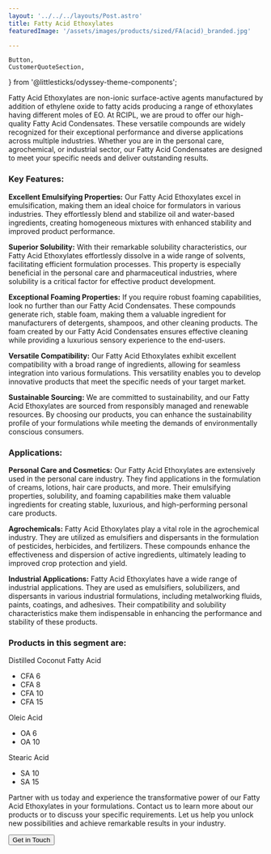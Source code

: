 ```yaml
---
layout: '../../../layouts/Post.astro'
title: Fatty Acid Ethoxylates
featuredImage: '/assets/images/products/sized/FA(acid)_branded.jpg'

---
```

	Button,
	CustomerQuoteSection,
} from '@littlesticks/odyssey-theme-components';

Fatty Acid Ethoxylates are non-ionic surface-active agents manufactured by addition of ethylene oxide to fatty acids producing a range of ethoxylates having different moles of EO.
At RCIPL, we are proud to offer our high-quality Fatty Acid Condensates. These versatile compounds are widely recognized for their exceptional performance and diverse applications across multiple industries. Whether you are in the personal care, agrochemical, or industrial sector, our Fatty Acid Condensates are designed to meet your specific needs and deliver outstanding results.


### Key Features:

**Excellent Emulsifying Properties:** Our Fatty Acid Ethoxylates excel in emulsification, making them an ideal choice for formulators in various industries. They effortlessly blend and stabilize oil and water-based ingredients, creating homogeneous mixtures with enhanced stability and improved product performance.

**Superior Solubility:** With their remarkable solubility characteristics, our Fatty Acid Ethoxylates effortlessly dissolve in a wide range of solvents, facilitating efficient formulation processes. This property is especially beneficial in the personal care and pharmaceutical industries, where solubility is a critical factor for effective product development.

**Exceptional Foaming Properties:** If you require robust foaming capabilities, look no further than our Fatty Acid Condensates. These compounds generate rich, stable foam, making them a valuable ingredient for manufacturers of detergents, shampoos, and other cleaning products. The foam created by our Fatty Acid Condensates ensures effective cleaning while providing a luxurious sensory experience to the end-users.

**Versatile Compatibility:** Our Fatty Acid Ethoxylates exhibit excellent compatibility with a broad range of ingredients, allowing for seamless integration into various formulations. This versatility enables you to develop innovative products that meet the specific needs of your target market.

**Sustainable Sourcing:** We are committed to sustainability, and our Fatty Acid Ethoxylates are sourced from responsibly managed and renewable resources. By choosing our products, you can enhance the sustainability profile of your formulations while meeting the demands of environmentally conscious consumers.

### Applications:

**Personal Care and Cosmetics:** Our Fatty Acid Ethoxylates are extensively used in the personal care industry. They find applications in the formulation of creams, lotions, hair care products, and more. Their emulsifying properties, solubility, and foaming capabilities make them valuable ingredients for creating stable, luxurious, and high-performing personal care products.

**Agrochemicals:** Fatty Acid Ethoxylates play a vital role in the agrochemical industry. They are utilized as emulsifiers and dispersants in the formulation of pesticides, herbicides, and fertilizers. These compounds enhance the effectiveness and dispersion of active ingredients, ultimately leading to improved crop protection and yield.

**Industrial Applications:** Fatty Acid Ethoxylates have a wide range of industrial applications. They are used as emulsifiers, solubilizers, and dispersants in various industrial formulations, including metalworking fluids, paints, coatings, and adhesives. Their compatibility and solubility characteristics make them indispensable in enhancing the performance and stability of these products. 

### Products in this segment are:

Distilled Coconut Fatty Acid
- CFA 6
- CFA 8
- CFA 10
- CFA 15

Oleic Acid
- OA 6
- OA 10

Stearic Acid
- SA 10
- SA 15

Partner with us today and experience the transformative power of our Fatty Acid Ethoxylates in your formulations. Contact us to learn more about our products or to discuss your specific requirements. Let us help you unlock new possibilities and achieve remarkable results in your industry.

<Button href="/company/contact" customIcon>
    <span id="CTA-button-text">Get in Touch</span>
        <Fragment slot="icon">
			<Icon id="CTA-button-icon" name="ic:round-keyboard-arrow-right" />
		</Fragment>
</Button>

